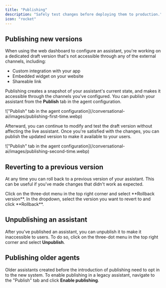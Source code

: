 ```yaml
---
title: "Publishing"
description: "Safely test changes before deploying them to production."
icon: "rocket"
---
```


## Publishing new versions

When using the web dashboard to configure an assistant, you're working on a dedicated draft version that's not accessible through any of the external channels, including:
- Custom integration with your app
- Embedded widget on your website
- Shareable link

Publishing creates a snapshot of your assistant's current state, and makes it accessible through the channels you've configured.
You can publish your assistant from the **Publish** tab in the agent configuration.

<Frame>
  !["Publish" tab in the agent configuration](/conversational-ai/images/publishing-first-time.webp)
</Frame>

Afterward, you can continue to modify and test the draft version without affecting the live assistant.
Once you're satisfied with the changes, you can publish the updated version to make it available to your users.

<Frame>
  !["Publish" tab in the agent configuration](/conversational-ai/images/publishing-second-time.webp)
</Frame>

## Reverting to a previous version

At any time you can roll back to a previous version of your assistant.
This can be useful if you've made changes that didn't work as expected.

<Steps>
  <Step title="Open the rollback dialog">
    Click on the three-dot menu in the top right corner and select **Rollback version**.
  </Step>
  <Step title="Roll back to a previous version">
    In the dropdown, select the version you want to revert to and click **Rollback**.
  </Step>
</Steps>

## Unpublishing an assistant

After you've published an assistant, you can unpublish it to make it inaccessible to users.
To do so, click on the three-dot menu in the top right corner and select **Unpublish**.

## Publishing older agents

Older assistants created before the introduction of publishing need to opt in to the new system.
To enable publishing in a legacy assistant, navigate to the "Publish" tab and click **Enable publishing**.
